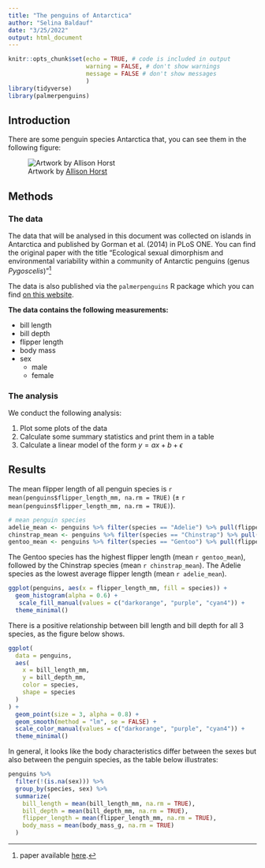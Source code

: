 ```yaml
---
title: "The penguins of Antarctica"
author: "Selina Baldauf"
date: "3/25/2022"
output: html_document
---
```


```r
knitr::opts_chunk$set(echo = TRUE, # code is included in output
                      warning = FALSE, # don't show warnings
                      message = FALSE # don't show messages
                      )
library(tidyverse)
library(palmerpenguins)
```

## Introduction

There are some penguin species Antarctica that, you can see them in the following figure:

![Artwork by [Allison Horst](https://twitter.com/allison_horst)](https://github.com/allisonhorst/palmerpenguins/blob/master/man/figures/lter_penguins.png?raw=true)

## Methods

### The data

The data that will be analysed in this document was collected on islands in Antarctica and
published by Gorman et al. (2014) in PLoS ONE. You can find the original paper with the 
title "Ecological sexual dimorphism and environmental variability within a community of Antarctic penguins (genus *Pygoscelis*)"^[paper available [here](https://doi.org/10.1371/journal.pone.0090081).]

The data is also published via the `palmerpenguins` R package which you can find [on this website](https://allisonhorst.github.io/palmerpenguins/).

**The data contains the following measurements:**

- bill length
- bill depth
- flipper length
- body mass
- sex
  - male
  - female

### The analysis

We conduct the following analysis:

1. Plot some plots of the data
2. Calculate some summary statistics and print them in a table
3. Calculate a linear model of the form $y = ax + b + \epsilon$


## Results

The mean flipper length of all penguin species is `r mean(penguins$flipper_length_mm, na.rm = TRUE)` ($\pm$ `r mean(penguins$flipper_length_mm, na.rm = TRUE)`). 

```r
# mean penguin species
adelie_mean <- penguins %>% filter(species == "Adelie") %>% pull(flipper_length_mm) %>% mean(na.rm = TRUE) 
chinstrap_mean <- penguins %>% filter(species == "Chinstrap") %>% pull(flipper_length_mm) %>% mean(na.rm = TRUE) 
gentoo_mean <- penguins %>% filter(species == "Gentoo") %>% pull(flipper_length_mm) %>% mean(na.rm = TRUE) 
```


The Gentoo species has the highest flipper length (mean `r gentoo_mean`), followed by 
the Chinstrap species (mean `r chinstrap_mean`). The Adelie species as the lowest
average flipper length (mean `r adelie_mean`).


```r
ggplot(penguins, aes(x = flipper_length_mm, fill = species)) +
  geom_histogram(alpha = 0.6) +
   scale_fill_manual(values = c("darkorange", "purple", "cyan4")) +
  theme_minimal()
```

There is a positive relationship between bill length and bill depth for all 3 species, as the figure below shows.

```r
ggplot(
  data = penguins,
  aes(
    x = bill_length_mm,
    y = bill_depth_mm,
    color = species,
    shape = species
  )
) +
  geom_point(size = 3, alpha = 0.8) +
  geom_smooth(method = "lm", se = FALSE) +
  scale_color_manual(values = c("darkorange", "purple", "cyan4")) +
  theme_minimal()
```
In general, it looks like the body characteristics differ between the sexes but also between the penguin
species, as the table below illustrates:

```r
penguins %>% 
  filter(!(is.na(sex))) %>% 
  group_by(species, sex) %>% 
  summarize(
    bill_length = mean(bill_length_mm, na.rm = TRUE),
    bill_depth = mean(bill_depth_mm, na.rm = TRUE),
    flipper_length = mean(flipper_length_mm, na.rm = TRUE),
    body_mass = mean(body_mass_g, na.rm = TRUE)
  )
```

